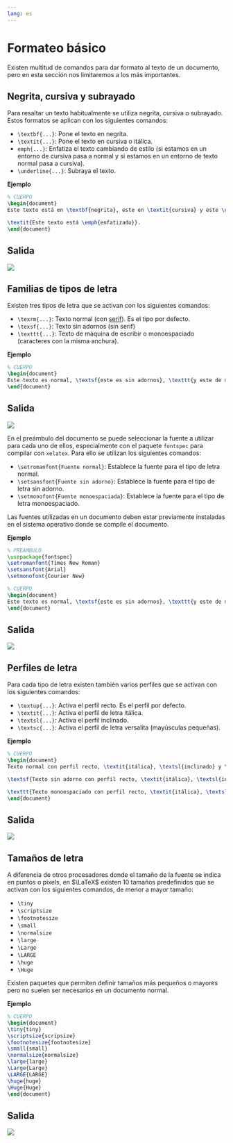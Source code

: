 ```yaml
---
lang: es
---
```


# Formateo básico

Existen multitud de comandos para dar formato al texto de un documento, pero en esta sección nos limitaremos a los más importantes.

## Negrita, cursiva y subrayado

Para resaltar un texto habitualmente se utiliza negrita, cursiva o subrayado. Estos formatos se aplican con los siguientes comandos:

- `\textbf{...}`: Pone el texto en negrita.
- `\textit{...}`: Pone el texto en cursiva o itálica.
- `emph{...}`: Enfatiza el texto cambiando de estilo (si estamos en un entorno de cursiva pasa a normal y si estamos en un entorno de texto normal pasa a cursiva).
- `\underline{...}`: Subraya el texto.

**Ejemplo**

```latex
% CUERPO
\begin{document}
Este texto está en \textbf{negrita}, este en \textit{cursiva} y este \underline{subrayado}. 

\textit{Este texto está \emph{enfatizado}}.
\end{document}
```

:::{.callout-note collapse="true" icon=false}
## Salida
![](img/formateo/resaltado.png)
:::

## Familias de tipos de letra

Existen tres tipos de letra que se activan con los siguientes comandos:

- `\texrm{...}`: Texto normal (con [serif](https://en.wikipedia.org/wiki/Serif)). Es el tipo por defecto.
- `\texsf{...}`: Texto sin adornos (sin serif)
- `\texttt{...}`: Texto de máquina de escribir o monoespaciado (caracteres con la misma anchura).

**Ejemplo**

```latex
% CUERPO
\begin{document}
Este texto es normal, \textsf{este es sin adornos}, \texttt{y este de máquina de escribir}.
\end{document}
```

:::{.callout-note collapse="true" icon=false}
## Salida
![](img/formateo/tipos-letra.png)
:::

En el preámbulo del documento se puede seleccionar la fuente a utilizar para cada uno de ellos, especialmente con el paquete `fontspec` para compilar con `xelatex`. Para ello se utilizan los siguientes comandos:

- `\setromanfont{Fuente normal}`: Establece la fuente para el tipo de letra normal.
- `\setsansfont{Fuente sin adorno}`: Establece la fuente para el tipo de letra sin adorno.
- `\setmonofont{Fuente monoespaciada}`: Establece la fuente para el tipo de letra monoespaciado. 

:::{.callout-caution}
Las fuentes utilizadas en un documento deben estar previamente instaladas en el sistema operativo donde se compile el documento.
:::

**Ejemplo**

```latex
% PREÁMBULO
\usepackage{fontspec}
\setromanfont{Times New Roman}
\setsansfont{Arial}
\setmonofont{Courier New}

% CUERPO
\begin{document}
Este texto es normal, \textsf{este es sin adornos}, \texttt{y este de máquina de escribir}.
\end{document}
```

:::{.callout-note collapse="true" icon=false}
## Salida
![](img/formateo/tipos-letra-xelatex.png)
:::

## Perfiles de letra

Para cada tipo de letra existen también varios perfiles que se activan con los siguientes comandos:

- `\textup{...}`: Activa el perfil recto. Es el perfil por defecto.
- `\textit{...}`: Activa el perfil de letra itálica.
- `\textsl{...}`: Activa el perfil inclinado.
- `\textsc{...}`: Activa el perfil de letra versalita (mayúsculas pequeñas).

**Ejemplo**

```latex
% CUERPO
\begin{document}
Texto normal con perfil recto, \textit{itálica}, \textsl{inclinado} y \textsc{versalita}.

\textsf{Texto sin adorno con perfil recto, \textit{itálica}, \textsl{inclinado} y \textsc{versalita}.}

\texttt{Texto monoespaciado con perfil recto, \textit{itálica}, \textsl{inclinado} y \textsc{versalita}.}
\end{document}
```

:::{.callout-note collapse="true" icon=false}
## Salida
![](img/formateo/perfiles-letra.png)
:::

## Tamaños de letra

A diferencia de otros procesadores donde el tamaño de la fuente se indica en puntos o pixels, en $\LaTeX$ existen 10 tamaños predefinidos que se activan con los siguientes comandos, de menor a mayor tamaño:

- `\tiny `
- `\scriptsize `
- `\footnotesize`
- `\small`
- `\normalsize`
- `\large `
- `\Large`
- `\LARGE`
- `\huge`
- `\Huge`

Existen paquetes que permiten definir tamaños más pequeños o mayores pero no suelen ser necesarios en un documento normal.

**Ejemplo**

```latex
% CUERPO
\begin{document}
\tiny{tiny}
\scriptsize{scripsize} 
\footnotesize{footnotesize}
\small{small}
\normalsize{normalsize}
\large{large} 
\Large{Large}
\LARGE{LARGE}
\huge{huge}
\Huge{Huge}
\end{document}
```

:::{.callout-note collapse="true" icon=false}
## Salida
![](img/formateo/tamaño-fuente.png)
:::